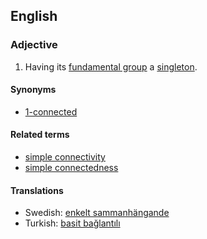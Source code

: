 ==English==

===Adjective===
{{en-adj|-}}

# {{topology|of a [[topological space]]}} Having its [[fundamental group]] a [[singleton]].
====Synonyms====
*[[1-connected]]
====Related terms====
* [[simple connectivity]]
* [[simple connectedness]]

====Translations====
* Swedish: [[enkelt sammanhängande]]
* Turkish: [[basit bağlantılı]]